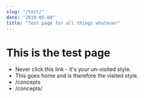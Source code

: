 ```yaml
---
slug: "/test/"
date: "2019-05-04"
title: "Test page for all things whatever"
---
```


# This is the test page

- <Link to="/lkjkjslkdjf">
  	Never click this link - it's your un-visited style.
  </Link>

- <Link to="/">This goes home and is therefore the visited style.</Link>
- <Link to="/concepts">/concepts</Link>
- <Link to="/concepts/">/concepts/</Link>
